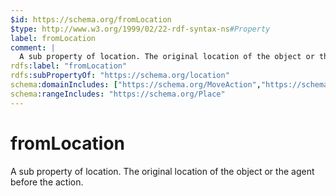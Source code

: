 ```yaml
---
$id: https://schema.org/fromLocation
$type: http://www.w3.org/1999/02/22-rdf-syntax-ns#Property
label: fromLocation
comment: |
  A sub property of location. The original location of the object or the agent before the action.
rdfs:label: "fromLocation"
rdfs:subPropertyOf: "https://schema.org/location"
schema:domainIncludes: ["https://schema.org/MoveAction","https://schema.org/TransferAction","https://schema.org/ExerciseAction"]
schema:rangeIncludes: "https://schema.org/Place"
---
```


# fromLocation

A sub property of location. The original location of the object or the agent before the action.

